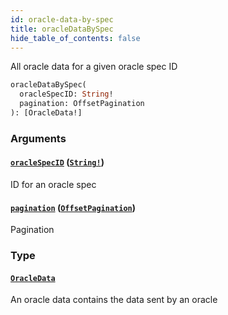 ```yaml
---
id: oracle-data-by-spec
title: oracleDataBySpec
hide_table_of_contents: false
---
```



All oracle data for a given oracle spec ID

```graphql
oracleDataBySpec(
  oracleSpecID: String!
  pagination: OffsetPagination
): [OracleData!]
```


### Arguments

#### [`oracleSpecID`](#) ([`String!`](/docs/mainnet/graphql/scalars/string))

ID for an oracle spec


#### [`pagination`](#) ([`OffsetPagination`](/docs/mainnet/graphql/inputs/offset-pagination))

Pagination


### Type

#### [`OracleData`](/docs/mainnet/graphql/objects/oracle-data)

An oracle data contains the data sent by an oracle




